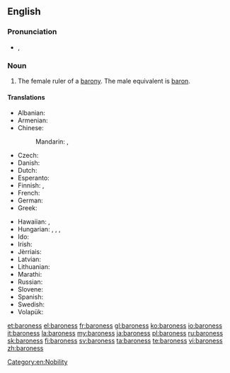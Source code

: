 ==English==

===Pronunciation===
* {{a|UK}} {{IPA|/ˌbæ.ɹəˈnɛs/}}, {{X-SAMPA|/"b{.r\@%nEs/}}

===Noun===
{{en-noun|es}}

# The female ruler of a [[barony]]. The male equivalent is [[baron]].

====Translations====
{{trans-top|female ruler of a barony}}
* Albanian: {{t+|sq|baroneshë|f}}
* Armenian: {{t-|hy|բարոնուհի|tr=baronuhi|sc=Armn}}
* Chinese:
*: Mandarin: {{t|cmn|男爵夫人|tr=nánjué fūrén|sc=Hani}}, {{t|cmn|女性男爵|tr=nǚxìng nánjué|sc=Hani}}
* Czech: {{t-|cs|baronka|f}}
* Danish: {{t-|da|baronesse}}
* Dutch: {{t+|nl|barones|f}}
* Esperanto: {{t-|eo|baronino}}
* Finnish: {{t-|fi|vapaaherratar}}, {{t-|fi|paronitar}}
* French: {{t+|fr|baronne|f}}
* German: {{t-|de|Baroness|f}}
* Greek: {{t+|el|βαρόνη|f|tr=varóni}}
{{trans-mid}}
* Hawaiian: {{tø|haw|pālona wahine}}, {{tø|haw|barona wahine}}
* Hungarian: {{t-|hu|bárónő}}, {{t-|hu|báróné}}, {{t-|hu|baronesz}}, {{t-|hu|bárókisasszony}}
* Ido: {{t+|io|baronino}}
* Irish: {{t-|ga|banbharún|m}}
* Jèrriais: {{tø|roa-jer|bâronne|f}}
* Latvian: {{t-|lv|baronese}}
* Lithuanian: {{t+|lt|baronienė|f}}
* Marathi: {{t-|mr|बॅरनेस|f|tr=bǎranesa|sc=Deva}}
* Russian: {{t+|ru|баронесса|f|tr=baronéssa}}
* Slovene: {{t-|sl|baronica|f}}
* Spanish: {{t-|es|baronesa|f}}
* Swedish: {{t-|sv|baronessa|c}}
* Volapük: {{t+|vo|jibaonan}}
{{trans-bottom}}

[[Category:en:Nobility]]

[[et:baroness]]
[[el:baroness]]
[[fr:baroness]]
[[gl:baroness]]
[[ko:baroness]]
[[io:baroness]]
[[it:baroness]]
[[la:baroness]]
[[my:baroness]]
[[ja:baroness]]
[[pl:baroness]]
[[ru:baroness]]
[[sk:baroness]]
[[fi:baroness]]
[[sv:baroness]]
[[ta:baroness]]
[[te:baroness]]
[[vi:baroness]]
[[zh:baroness]]